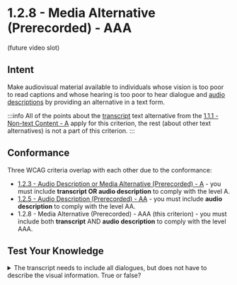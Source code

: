 # 1.2.8 - Media Alternative (Prerecorded) - AAA

(future video slot)

## Intent

Make audiovisual material available to individuals whose vision is too poor to read captions and whose hearing is too poor to hear dialogue and [audio descriptions](/docs/wcag-documents/glossary-of-terms#audio-descriptions) by providing an alternative in a text form.

:::info
All of the points about the [transcript](/docs/wcag-documents/glossary-of-terms/#transcript) text alternative from the [1.1.1 - Non-text Content - A](../1.1-text-alternatives/1.1.1-non-text-content.mdx) apply for this criterion, the rest (about other text alternatives) is not a part of this criterion.
:::

## Conformance

Three WCAG criteria overlap with each other due to the conformance:

- [1.2.3 - Audio Description or Media Alternative (Prerecorded) - A](./1.2.3-audio-description-or-media-alternative-prerecorded.mdx) - you must include **transcript OR audio description** to comply with the level A.
- [1.2.5 - Audio Description (Prerecorded) - AA](./1.2.5-audio-description-prerecorded.mdx) - you must include **audio description** to comply with the level AA.
- 1.2.8 - Media Alternative (Prerecorded) - AAA (this criterion) - you must include both **transcript** AND **audio description** to comply with the level AAA.

## Test Your Knowledge

<details>
	<summary><span>The transcript needs to include all dialogues, but does not have to describe the visual information. True or false?</span></summary>
	False - The transcript must have identified speakers (if there is more than one) and must cover all dialogues, important sound effects (laughter, off-screen voices, etc.), and all visual information including actions and expressions of actors. It may also contain timestamps when necessary.
</details>
